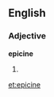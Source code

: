==English==

===Adjective===
'''epicine'''

# {{misspelling of|epicene}}

{{count page|[[Wiktionary:Page count]]}}

[[et:epicine]]